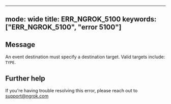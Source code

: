 
---
mode: wide
title: ERR_NGROK_5100
keywords: ["ERR_NGROK_5100", "error 5100"]
---

## Message
An event destination must specify a destination target. Valid targets include: `TYPE`.




## Further help
If you're having trouble resolving this error, please reach out to [support@ngrok.com](mailto:support@ngrok.com?subject=Help%20with%20ERR_NGROK_5100)


